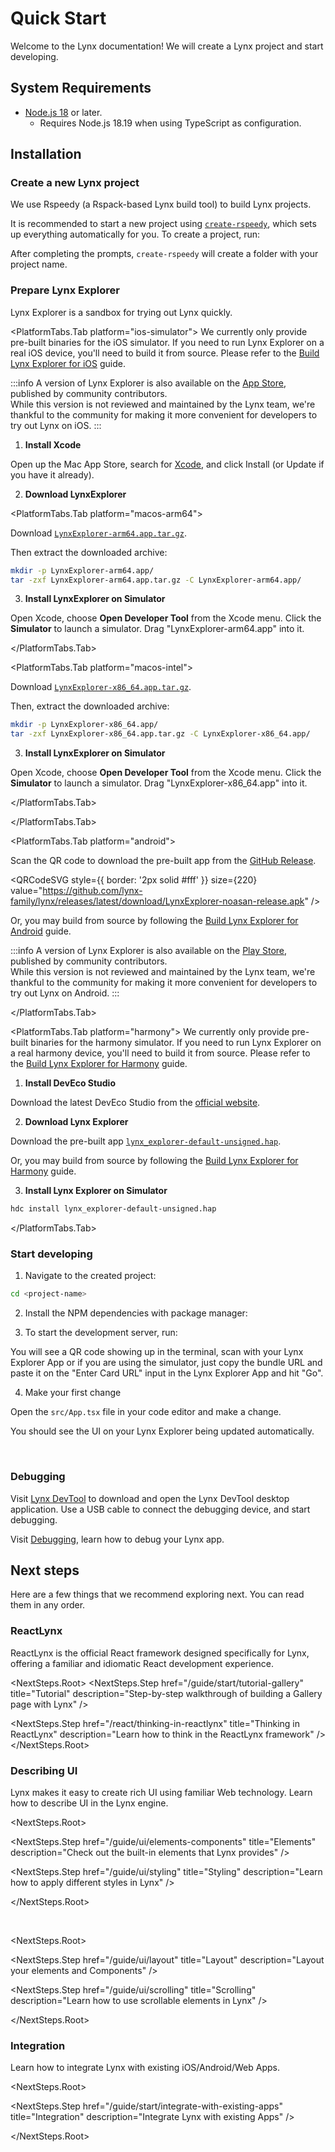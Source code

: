 
# Quick Start

Welcome to the Lynx documentation! We will create a Lynx project and start developing.

## System Requirements

- [Node.js 18](https://nodejs.org/en) or later.
  - Requires Node.js 18.19 when using TypeScript as configuration.

## Installation

<Steps>

### Create a new Lynx project

We use Rspeedy (a Rspack-based Lynx build tool) to build Lynx projects.

It is recommended to start a new project using [`create-rspeedy`](https://npmjs.org/package/create-rspeedy),
which sets up everything automatically for you. To create a project, run:

<PackageManagerTabs command="create rspeedy@latest" />

After completing the prompts, `create-rspeedy` will create a folder with your project name.

### Prepare Lynx Explorer

Lynx Explorer is a sandbox for trying out Lynx quickly.

<PlatformTabs hashKey="explorer-platform">

<PlatformTabs.Tab platform="ios-simulator">
We currently only provide pre-built binaries for the iOS simulator. If you need to run Lynx Explorer on a real iOS device, you'll need to build it from source. Please refer to the [Build Lynx Explorer for iOS](https://github.com/lynx-family/lynx/tree/develop/explorer/darwin/ios) guide.

:::info
A version of Lynx Explorer is also available on the [App Store](https://apps.apple.com/us/app/lynx-go-dev-explorer/id6743227790), published by community contributors.  
While this version is not reviewed and maintained by the Lynx team, we're thankful to the community for making it more convenient for developers to try out Lynx on iOS.
:::

1. **Install Xcode**

Open up the Mac App Store, search for [Xcode](https://apps.apple.com/us/app/xcode/id497799835), and click Install (or Update if you have it already).

2. **<div id="download-lynx-explorer,ios-simulator-platform=macos-arm64,explorer-platform=ios-simulator">Download LynxExplorer</div>**

<PlatformTabs hashKey="ios-simulator-platform">

<PlatformTabs.Tab platform="macos-arm64">

Download [`LynxExplorer-arm64.app.tar.gz`](https://github.com/lynx-family/lynx/releases/latest/download/LynxExplorer-arm64.app.tar.gz).

Then extract the downloaded archive:

```bash
mkdir -p LynxExplorer-arm64.app/
tar -zxf LynxExplorer-arm64.app.tar.gz -C LynxExplorer-arm64.app/
```

3. **Install LynxExplorer on Simulator**

Open Xcode, choose **Open Developer Tool** from the Xcode menu. Click the **Simulator** to launch a simulator. Drag "LynxExplorer-arm64.app" into it.

</PlatformTabs.Tab>

<PlatformTabs.Tab platform="macos-intel">

Download [`LynxExplorer-x86_64.app.tar.gz`](https://github.com/lynx-family/lynx/releases/latest/download/LynxExplorer-x86_64.app.tar.gz).

Then, extract the downloaded archive:

```bash
mkdir -p LynxExplorer-x86_64.app/
tar -zxf LynxExplorer-x86_64.app.tar.gz -C LynxExplorer-x86_64.app/
```

3. **Install LynxExplorer on Simulator**

Open Xcode, choose **Open Developer Tool** from the Xcode menu. Click the **Simulator** to launch a simulator. Drag "LynxExplorer-x86_64.app" into it.

</PlatformTabs.Tab>

</PlatformTabs>

</PlatformTabs.Tab>

<PlatformTabs.Tab platform="android">

Scan the QR code to download the pre-built app from the [GitHub Release](https://github.com/lynx-family/lynx/releases/latest).

<QRCodeSVG
  style={{ border: '2px solid #fff' }}
  size={220}
  value="https://github.com/lynx-family/lynx/releases/latest/download/LynxExplorer-noasan-release.apk"
/>

Or, you may build from source by following the [Build Lynx Explorer for Android](https://github.com/lynx-family/lynx/tree/develop/explorer/android) guide.

:::info
A version of Lynx Explorer is also available on the [Play Store](https://play.google.com/store/apps/details?id=com.funcs.io.lynx.go), published by community contributors.  
While this version is not reviewed and maintained by the Lynx team, we're thankful to the community for making it more convenient for developers to try out Lynx on Android.
:::

</PlatformTabs.Tab>

<PlatformTabs.Tab platform="harmony">
We currently only provide pre-built binaries for the harmony simulator. If you need to run Lynx Explorer on a real harmony device, you'll need to build it from source. Please refer to the [Build Lynx Explorer for Harmony](https://github.com/lynx-family/lynx/tree/develop/explorer/harmony) guide.

1. **Install DevEco Studio**

Download the latest DevEco Studio from the [official website](https://developer.huawei.com/consumer/en/deveco-studio/).

2. **<div id="download-lynx-explorer">Download Lynx Explorer</div>**

Download the pre-built app [`lynx_explorer-default-unsigned.hap`](https://github.com/lynx-family/lynx/releases/latest/download/lynx_explorer-default-unsigned.hap).

Or, you may build from source by following the [Build Lynx Explorer for Harmony](https://github.com/lynx-family/lynx/tree/develop/explorer/harmony) guide.

3. **Install Lynx Explorer on Simulator**

```bash
hdc install lynx_explorer-default-unsigned.hap
```

</PlatformTabs.Tab>

</PlatformTabs>

### Start developing

1. Navigate to the created project:

```bash
cd <project-name>
```

2. Install the NPM dependencies with package manager:

<PackageManagerTabs command="install" />

3. To start the development server, run:

<PackageManagerTabs command="run dev" />

You will see a QR code showing up in the terminal, scan with your Lynx Explorer App or if you are using the simulator, just copy the bundle URL and paste it on the "Enter Card URL" input in the Lynx Explorer App and hit "Go".

4. Make your first change

Open the `src/App.tsx` file in your code editor and make a change.

You should see the UI on your Lynx Explorer being updated automatically.

<Go
  example="hello-world"
  defaultFile="src/App.tsx"
  img="https://lf-lynx.tiktok-cdns.com/obj/lynx-artifacts-oss-sg/lynx-website/assets/doc/hello-world-showcase-ios.png"
  defaultEntryFile="dist/main.lynx.bundle"
/>

<br />

### Debugging

Visit [Lynx DevTool](https://github.com/lynx-family/lynx-devtool/releases) to download and open the Lynx DevTool desktop application. Use a USB cable to connect the debugging device, and start debugging.

Visit [Debugging](/guide/debugging/lynx-devtool.html), learn how to debug your Lynx app.

</Steps>

## Next steps

Here are a few things that we recommend exploring next. You can read them in any order.

### ReactLynx

ReactLynx is the official React framework designed specifically for Lynx, offering a familiar and idiomatic React development experience.

<NextSteps.Root>
<NextSteps.Step
  href="/guide/start/tutorial-gallery"
  title="Tutorial"
  description="Step-by-step walkthrough of building a Gallery page with Lynx"
/>

<NextSteps.Step
  href="/react/thinking-in-reactlynx"
  title="Thinking in ReactLynx"
  description="Learn how to think in the ReactLynx framework"
/>
</NextSteps.Root>

### Describing UI

Lynx makes it easy to create rich UI using familiar Web technology.
Learn how to describe UI in the Lynx engine.

<NextSteps.Root>

<NextSteps.Step
  href="/guide/ui/elements-components"
  title="Elements"
  description="Check out the built-in elements that Lynx provides"
/>

<NextSteps.Step
  href="/guide/ui/styling"
  title="Styling"
  description="Learn how to apply different styles in Lynx"
/>

</NextSteps.Root>

<br />

<NextSteps.Root>

<NextSteps.Step
  href="/guide/ui/layout"
  title="Layout"
  description="Layout your elements and Components"
/>

<NextSteps.Step
  href="/guide/ui/scrolling"
  title="Scrolling"
  description="Learn how to use scrollable elements in Lynx"
/>

</NextSteps.Root>

### Integration

Learn how to integrate Lynx with existing iOS/Android/Web Apps.

<NextSteps.Root>

<NextSteps.Step
  href="/guide/start/integrate-with-existing-apps"
  title="Integration"
  description="Integrate Lynx with existing Apps"
/>

</NextSteps.Root>
